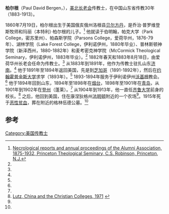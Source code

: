 {{Infobox person 
|name        = 柏尔根 
|image       = Paul d bergen.jpg
|caption     = 
|birth_date  = {{Birth date|1860|07|19}} 
|birth_place = 美国俄亥俄州洛根县[[贝尔方丹|贝尔方丹]] 
|death_date  = {{Death date and age|1915|08|08|1860|07|19}} 
|death_place = 美国[[法明顿_(康涅狄格州)|法明顿 (康涅狄格州)]] 
|occupation  = [[传教士|传教士]]
|known_for   =  
|years_active= 1883 - 1913
|spouse      = Mary Isabella McKinney 玛丽 · 伊莎贝拉 · 麦金尼
}} 
'''柏尔根'''（Paul David Bergen，{{bd|1860年|7月19日|1915年|8月8日}}），[[美北长老会|美北长老会]]传教士，在中国山东省传教30年（1883-1913）。 
 
1860年7月19日，柏尔根出生于美国俄亥俄州洛根县[[贝尔方丹|贝尔方丹]]，是乔治·普罗维登斯牧师和玛丽（本特利）·柏尔根的儿子。<ref name=necro>[https://archive.org/stream/necrologicalrepo04prin/necrologicalrepo04prin_djvu.txt Necrological reports and annual proceedings of the Alumni Association, 1875-1932, Princeton Theological Seminary, C.S. Robinson, Princeton, N.J.]</ref> 他就读于伯明翰，帕克大学（Park College，密苏里州）、帕森斯学院（Parsons College，爱荷华州，1876-79年）、湖林学院（Lake Forest College，伊利诺伊州，1880年毕业）、普林斯顿神学院（新泽西州，1880-1882年）和麦考密克神学院（McCormick Theological Seminary，伊利诺伊州，1883年毕业）。<ref name=necro/> 1882年春天和1883年8月18日，由爱荷华州长老会任命为传教士。<ref name=necro/> 从1883年到1891年，他作为传教士驻扎山东[[济南|济南]]。<ref name=necro/> 他于1891年至1894年返回美国，先是到[[芝加哥|芝加哥]]（1891-1892年），然后在[[约翰霍普金斯大学|约翰霍普金斯大学]]求学（1893年）。<ref name=necro/> 1893-1894年服务于伊利诺伊州[[沃基根|沃基根]]教会。<ref name=necro/> 他于1894年回到山东，1894年至1898年在[[烟台|烟台]]，1898年至1901年在[[青岛|青岛]]，从1901年到1902年在[[登州|登州]]（蓬莱）。<ref name=necro/> 从1904年到1913年，他一直任[[齐鲁大学|齐鲁大学]]前身的校长。<ref name=ricci>[http://ricci.rt.usfca.edu/institution/view.aspx?institutionID=55 Lutz, China and the Christian Colleges, 1971] {{webarchive|url=https://web.archive.org/web/20110517060907/http://ricci.rt.usfca.edu/institution/view.aspx?institutionID=55 |date=2011-05-17 }}</ref> 之后，他回到美国，住在康涅狄格州[[法明顿_(康涅狄格州)|法明顿]]附近的一个农场<ref name=necro/>。1915年死于[[恶性贫血|恶性贫血]]，葬在附近的格林伍德公墓。<ref name=necro/> 
==参考==
{{Reflist}} 
[[Category:美国传教士|Category:美国传教士]]